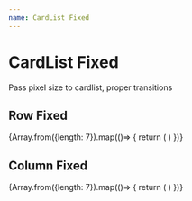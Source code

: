 ```yaml
---
name: CardList Fixed
---
```



# CardList Fixed
Pass pixel size to cardlist, proper transitions

<Props of={CardList} />


## Row Fixed

<Playground>
    <MuiThemeProvider theme={createMuiTheme({
        palette: {
            primary: {
            main: '#1e88e5'
            },
            secondary: {
            main: '#d81b60'
            },
            type: 'dark'
        }})}>
        <CssBaseline />
    <CardList
        direction='row'
        cellSize={{height: 301, width: 215}}
    >
        {Array.from({length: 7}).map(()=> {
            return (
                <CardDisplay
                    card={exampleCardModel()}
                    selected={false}
                    selecting={false}
                    cardHeight={32}
                    isHovered={false}
                />
            )
        })}
    </CardList>
    </MuiThemeProvider>
</Playground>

## Column Fixed

<Playground>
    <MuiThemeProvider theme={createMuiTheme({
        palette: {
            primary: {
            main: '#1e88e5'
            },
            secondary: {
            main: '#d81b60'
            },
            type: 'dark'
        }})}>
        <CssBaseline />
    <CardList
        direction='column'
        cellSize={{height: 301, width: 215}}
    >
        {Array.from({length: 7}).map(()=> {
            return (
                <CardDisplay
                    card={exampleCardModel()}
                    selected={false}
                    selecting={false}
                    cardHeight={32}
                    isHovered={false}
                />
            )
        })}
    </CardList>
    </MuiThemeProvider>
</Playground>